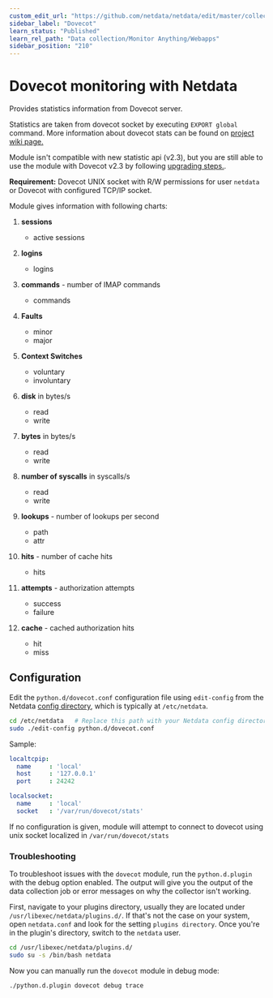 ```yaml
---
custom_edit_url: "https://github.com/netdata/netdata/edit/master/collectors/python.d.plugin/dovecot/README.md"
sidebar_label: "Dovecot"
learn_status: "Published"
learn_rel_path: "Data collection/Monitor Anything/Webapps"
sidebar_position: "210"
---
```



# Dovecot monitoring with Netdata

Provides statistics information from Dovecot server.

Statistics are taken from dovecot socket by executing `EXPORT global` command.
More information about dovecot stats can be found on [project wiki page.](http://wiki2.dovecot.org/Statistics)

Module isn't compatible with new statistic api (v2.3), but you are still able to use the module with Dovecot v2.3
by following [upgrading steps.](https://wiki2.dovecot.org/Upgrading/2.3).

**Requirement:**
Dovecot UNIX socket with R/W permissions for user `netdata` or Dovecot with configured TCP/IP socket.

Module gives information with following charts:

1.  **sessions**

    -   active sessions

2.  **logins**

    -   logins

3.  **commands** - number of IMAP commands

    -   commands

4.  **Faults**

    -   minor
    -   major

5.  **Context Switches**

    -   voluntary
    -   involuntary

6.  **disk** in bytes/s

    -   read
    -   write

7.  **bytes** in bytes/s

    -   read
    -   write

8.  **number of syscalls** in syscalls/s

    -   read
    -   write

9.  **lookups** - number of lookups per second

    -   path
    -   attr

10. **hits** - number of cache hits

    -   hits

11. **attempts** - authorization attempts

    -   success
    -   failure

12. **cache** - cached authorization hits

    -   hit
    -   miss

## Configuration

Edit the `python.d/dovecot.conf` configuration file using `edit-config` from the Netdata [config
directory](/docs/nightly/getting-started/manage-and-configure-the-netdata-agent/configuration), which is typically at `/etc/netdata`.

```bash
cd /etc/netdata   # Replace this path with your Netdata config directory, if different
sudo ./edit-config python.d/dovecot.conf
```

Sample:

```yaml
localtcpip:
  name     : 'local'
  host     : '127.0.0.1'
  port     : 24242

localsocket:
  name     : 'local'
  socket   : '/var/run/dovecot/stats'
```

If no configuration is given, module will attempt to connect to dovecot using unix socket localized in `/var/run/dovecot/stats`




### Troubleshooting

To troubleshoot issues with the `dovecot` module, run the `python.d.plugin` with the debug option enabled. The 
output will give you the output of the data collection job or error messages on why the collector isn't working.

First, navigate to your plugins directory, usually they are located under `/usr/libexec/netdata/plugins.d/`. If that's 
not the case on your system, open `netdata.conf` and look for the setting `plugins directory`. Once you're in the 
plugin's directory, switch to the `netdata` user.

```bash
cd /usr/libexec/netdata/plugins.d/
sudo su -s /bin/bash netdata
```

Now you can manually run the `dovecot` module in debug mode:

```bash
./python.d.plugin dovecot debug trace
```

